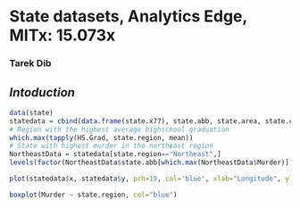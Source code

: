 State datasets, Analytics Edge, MITx: 15.073x
========================================================

### Tarek Dib

## *Intoduction*



```r
data(state)
statedata = cbind(data.frame(state.x77), state.abb, state.area, state.center,  state.division, state.name, state.region)
# Region with the highest average highschool graduation
which.max(tapply(HS.Grad, state.region, mean))
# State with highest murder in the northeast region
NortheastData = statedata[state.region=="Northeast",]
levels(factor(NortheastData$state.abb[which.max(NortheastData$Murder)]))
```

```r
plot(statedata$x, statedata$y, pch=19, col='blue', xlab="Longitude", ylab="Latitude")
```

```r
boxplot(Murder ~ state.region, col="blue")
```
